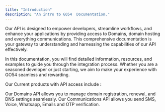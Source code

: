 ```yaml
---
title: "Introduction"
description: "An intro to GO54  Documentation."
---
```


Our API is designed to empower developers, streamline workflows, and enhance your applications by providing access to Domains, domain hosting and everything communications. 
This comprehensive documentation is your gateway to understanding and harnessing the capabilities of our API effectively.

In this documentation, you will find detailed information, resources, and examples to guide you through the integration process. 
Whether you are a seasoned developer or just starting, we aim to make your experience with GO54 seamless and rewarding.

Our Current products with API access include :

<CardGroup cols={2}>
  <Card title="Domains" icon="globe" href="api-reference/general/domain/api-structure">
    Our Domains API allows you to manage domain registration, renewal, and DNS settings seamlessly.
  </Card>
  <Card title="Communication" icon="message" href="https://sendchamp.readme.io/">
    Our Communications API allows you send SMS, Voice, Whatsapp, Emails and OTP verification.
  </Card>
</CardGroup>
